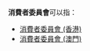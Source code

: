 '''消費者委員會'''可以指：
*[[消費者委員會_(香港)|消費者委員會 (香港)]]
*[[消費者委員會_(澳門)|消費者委員會 (澳門)]]

{{disambig|Cat=組織機構消歧義}}